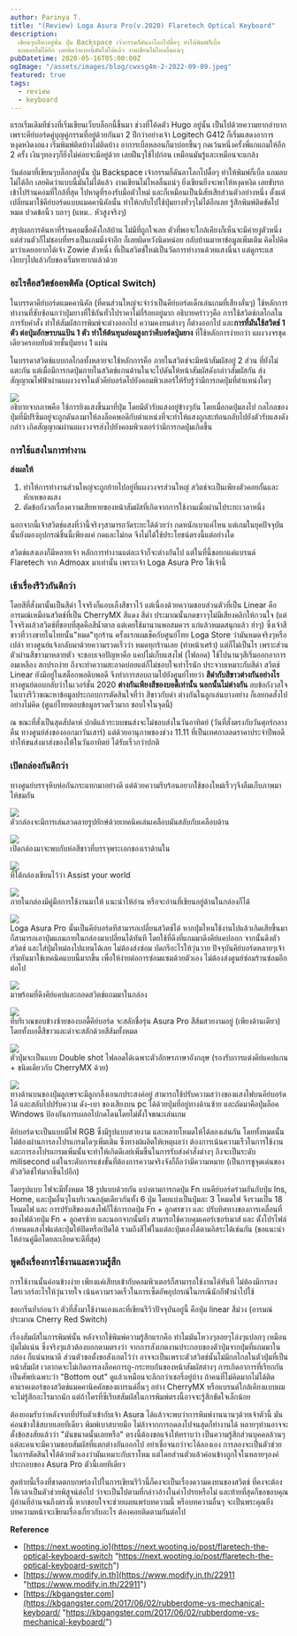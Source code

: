 ```yaml
---
author: Parinya T.
title: "(Review) Loga Asura Pro(v.2020) Flaretech Optical Keyboard"
description:
  เขียนๆบล็อกอยู่นั้น ปุ่ม Backspace เจ้ากรรมก็ดันลาโลกไปดื้อๆ ทำให้พิมพ์ก็เบิ้ล
  แถมลบไม่ได้อีก เลยคิดว่าแบบนี้มันไม่ได้แล้ว งานเขียนไม่ไหลลื่นแน่ๆ
pubDatetime: 2020-05-16T05:00:00Z
ogImage: "/assets/images/blog/cwxsg4m-2-2022-09-09.jpeg"
featured: true
tags:
  - review
  - keyboard
---
```


แรกเริ่มเดิมทีช่วงที่เริ่มเขียนเว็บบล็อกนี้ขึ้นมา ช่วงที่โค้ดตัว Hugo อยู่นั้น เป็นไปด้วยความยากลำบาก เพราะคีย์บอร์ดคู่บุญคู่กรรมที่อยู่ด้วยกันมา 2 ปีกว่าอย่างเจ้า Logitech G412 ก็เริ่มแสดงอาการหงุดหงิดงอแง เริ่มพิมพ์ติดบ้างไม่ติดบ้าง อาการเบิ้ลหลอนก็มาบ่อยขึ้นๆ กดเว้นหนึ่งครั้งพี่แกแถมให้อีก 2 ครั้ง เงินๆทองๆก็ยิ่งไม่ค่อยจะมีอยู่ด้วย เลยฝืนๆใช้ไปก่อน เหมือนมันรู้และเหมือนจะแกล้ง

วันต่อมาที่เขียนๆบล็อกอยู่นั้น ปุ่ม Backspace เจ้ากรรมก็ดันลาโลกไปดื้อๆ ทำให้พิมพ์ก็เบิ้ล แถมลบไม่ได้อีก เลยคิดว่าแบบนี้มันไม่ได้แล้ว งานเขียนไม่ไหลลื่นแน่ๆ ยิ่งเขียนยิ่งจะพาให้หงุดหงิด เลยขับรถเข้าไปร้านคอมที่ใกล้ที่สุด ไปหาดูที่รองรับมือตัวใหม่ และก็เหมือนเป็นนิสัยเสียส่วนตัวอย่างหนึ่ง ตั้งแต่เปลี่ยนมาใช้คีย์บอร์ดแบบแมคคานิคัลนั้น ทำให้กลับไปใช้ปุ่มยางทั่วๆไม่ได้อีกเลย รู้สึกพิมพ์ติดขัดไปหมด ปวดข้อนิ้ว บลาๆ (แหม.. หัวสูงจริงๆ)

สรุปผลการค้นหาที่ร้านคอมชื่อดังใกล้บ้าน ไม่มีที่ถูกใจเลย ตัวที่พอจะใกล้เคียงก็เห็นจะมีค่ายงูตัวหนึ่ง แต่ส่วนตัวก็ไม่ชอบที่ทรงเป็นเกมมิ่งจ๋าอีก ก็เลยผิดหวังนิดหน่อย กลับบ้านมาหาข้อมูลเพิ่มเติม คิดไปคิดมาว่าเคยอยากได้เจ้า Zowie ตัวหนึ่ง ที่เป็นสวิตช์ใหม่เป็นวัดการทำงานด้วยแสงนี่นา แต่ดูกระแสเงียบๆไปแล้วกับของเริ่มหายากแล้วด้วย

### **อะไรคือสวิตช์ออพติคัล (Optical Switch)**

ในบรรดาคีย์บอร์ดแมคคานิคัล (ที่คนส่วนใหญ่จะจำว่าเป็นคีย์บอร์ดเด็กเล่นเกมที่เสียงลั่นๆ) ใช้หลักการทำงานที่ซับซ้อนกว่าปุ่มยางที่ใช้กันทั่วไปราคาไม่กี่ร้อยอยู่มาก อธิบายคร่าวๆคือ การใช้สวิตช์กลไกลในการรับคำสั่ง ทำให้สัมผัสการพิมพ์จะต่างออกไป ความคงทนต่างๆ ก็ต่างออกไป และ**การที่มันใช้สวิตช์ 1 ตัว ต่อปุ่มอักษรบนแป้น 1 ตัว ทำให้ต้นทุนย่อมสูงกว่าคีบอร์ดปุ่มยาง** ที่ใช้หลักการง่ายกว่า แผงวงจรชุดเดียวครอบทับด้วยชั้นปุ่มยาง 1 แผ่น

ในบรรดาสวิตช์แบบกลไกลทั้งหลายจะใช้หลักการคือ ภายในสวิตช์จะมีหน้าสัมผัสอยู่ 2 ส่วน ที่ยังไม่แตะกัน แต่เมื่อมีการกดปุ่มภายในสวิตช์แกนด้านในจะไปดันให้หน้าสัมผัสดังกล่าวสัมผัสกัน ส่งสัญญาณไฟฟ้าผ่านแผงวงจรในตัวคีย์บอร์ดไปยังคอมพิวเตอร์ให้รับรู้ว่ามีการกดปุ่มที่ตำแหน่งใดๆ

![](/assets/images/blog/image-52-2022-09-09.png)  
อธิบายจากภาพคือ ใช้การยิงแสงขึ้นมาที่ปุ่ม โดยมีตัวรับแสงอยู่ข้างๆกัน โดยเมื่อกดปุ่มลงไป กลไกลของปุ่มที่มีปริซึมอยู่จะถูกดันลงมาให้ลงล็อคพอดีกับตำแหน่งที่จะทำให้แสงถูกสะท้อนกลับไปยังตัวรับแสงดังกล่าว เกิดสัญญาณผ่านแผงวงจรส่งไปยังคอมพิวเตอร์ว่ามีการกดปุ่มเกิดขึ้น

### **การใช้แสงในการทำงาน**

**ส่งผลให้**

1. ทำให้การทำงานส่วนใหญ่จะถูกย้ายไปอยู่ที่แผงวงจรส่วนใหญ่ สวิตช์จะเป็นเพียงตัวคอยกั้นและหักเหของแสง
2. ตัดข้อกังวลเรื่องความเสียหายของหน้าสัมผัสที่เกิดจากการใช้งานเมื่อผ่านไประยะเวลาหนึ่ง

นอกจากนี้เจ้าสวิตช์แสงที่ว่านี้จริงๆสามารถวัดระยะได้ด้วยว่า กดหนักเบาแค่ไหน แต่เกมในยุคปัจจุบันนั้นยังมองอุปกรณ์ชิ้นนี้เพียงแค่ กดและไม่กด จึงไม่ได้ใช้ประโยชน์ตรงนี้แต่อย่างใด

สวิตช์แสงเองก็มีหลายเจ้า หลักการทำงานแต่ละเจ้าก็จะต่างกันไป แต่ในที่นี้ขอยกแค่แบรนด์ Flaretech จาก Admoax มาเท่านั้น เพราะเจ้า Loga Asura Pro ใช้เจ้านี้

### **เข้าเรื่องรีวิวกันดีกว่า**

โดยสีที่สั่งมานั้นเป็นสีดำ ใจจริงก็แอบเล็งสีขาวไว้ แต่เนื่องด้วยความชอบส่วนตัวที่เป็น Linear คืออารมณ์เหมือนสวิตช์ที่เป็น CherryMX สีแดง สีดำ ประมาณนั้นกดขาวๆไม่มีเสียงคลิกให้กวนใจ (แต่ใจจริงแล้วสวิตช์ที่ชอบที่สุดคือสีน้ำตาล แต่เคยใช้มานานพอสมควร แก่แล้วหมดสนุกแล้ว ฮ่าๆ) ซึ่งเจ้าสีขาวที่วางขายในไทยนั้น"หมด"ทุกร้าน ครั้งแรกผมเช็คกับศูนย์ไทย Loga Store ว่ามันหมดจริงๆหรือเปล่า ทางศูนย์แจ้งกลับมาด้วยความรวดเร็วว่า หมดทุกร้านเลย (ทำหน้าเศร้า) แต่ก็ไม่เป็นไร เพราะส่วนตัวผ่านสีขาวมาหลายตัว จะชอบเจอปัญหาคือ แคปไม่เก็บแสงไฟ (ไฟลอด) ใช้ไปนานๆสีเริ่มออกอาการอมเหลือง สกปรกง่าย ถึงจะทำความสะอาดบ่อยแต่ก็ไม่ชอบใจเท่าไรนัก ประจวบเหมาะกับสีดำ สวิตช์ Linear ยังมีอยู่ในสต็อกพอดิบพอดี จึงทำการสอบถามไปยังศูนย์ไทยว่า **สีดำกับสีขาวต่างกันอย่างไร** ทางศูนย์ตอบกลับว่าในเวอร์ชั่น 2020 **ต่างกันเพียงสีของบอดี้เท่านั้น นอกนั้นไม่ต่างกัน** ลบข้อกังวลใจในบางรีวิวขณะหาข้อมูลประกอบการตัดสินใจที่ว่า สีขาวกับดำ ต่างกันในลูกเล่นบางอย่าง ก็เลยกดสั่งไปอย่างไม่คิด (ศูนย์ไทยตอบข้อมูลรวดเร็วมาก ชอบใจในจุดนี้)

ณ ขณะที่สั่งเป็นสุดสัปดาห์ ปกติแล้วระบบขนส่งจะไม่ชอบส่งในวันอาทิตย์ (วันที่สั่งตรงกับวันศุกร์กลางคืน ทางศูนย์ส่งของออกมาวันเสาร์) แต่ด้วยอานุภาพของช่วง 11.11 ที่เป็นเทศกาลลดราคาประจำปีพอดี ทำให้ขนส่งมาส่งของให้ในวันอาทิตย์ ได้รับเร็วกว่าปกติ

### **เปิดกล่องกันดีกว่า**

ทางศูนย์บรรจุหีบห่อกันกระแทกมาอย่างดี แต่ด้วยความรีบร้อนอยากใช้ของใหม่เร็วๆจึงลืมเก็บภาพมาให้ชมกัน

![](/assets/images/blog/image-53-2022-09-09.png)  
ตัวกล่องจะมีการเล่นลวดลายรูปยักษ์ด้วยเทคนิคเล่นเคลือบมันสลับกับเคลือบด้าน

![](/assets/images/blog/image-54-2022-09-09.png)  
เปิดกล่องมาจะพบกับห่อสีขาวที่บรรจุพระเอกของเราด้านใน

![](/assets/images/blog/image-55-2022-09-09.png)  
ที่ใต้กล่องเขียนไว้ว่า Assist your world

![](/assets/images/blog/image-56-2022-09-09.png)  
ภายในกล่องมีคู่มือการใช้งานมาให้ แนะนำให้อ่าน หรือจะอ่านที่เขียนอยู่ด้านในกล่องก็ได้

![](/assets/images/blog/image-57-2022-09-09.png)  
Loga Asura Pro นั้นเป็นคีย์บอร์ดทีสามารถเปลี่ยนสวิตช์ได้ หากปุ่มไหนใช้งานไปแล้วเกิดเสียขึ้นมาก็สามารถเอาปุ่มแถมภายในกล่องมาเปลี่ยนได้ทันที โดยใช้ที่ดึงที่แถมมาดึงคีย์แคปออก จากนั้นดึงตัวสวิตช์ และใส่ปุ่มใหม่ลงไปแทนได้เลย ไม่ต้องส่งซ่อม บัดกรีอะไรให้วุ่นวาย ปัจจุบันคีย์บอร์ดหลายๆเจ้าเริ่มหันมาใช้เทคนิคแบบนี้มากขึ้น เพื่อให้ง่ายต่อการซ่อมแซมด้วยตัวเอง ไม่ต้องส่งศูนย์ซ่อมร้านซ่อมอีกต่อไป

![](/assets/images/blog/image-58-2022-09-09.png)  
มาพร้อมที่ดึงคีย์แคปและถอดสวิตช์แถมมาในกล่อง

![](/assets/images/blog/image-59-2022-09-09.png)  
ที่บริเวณขอบข้างซ้ายของบอดี้คีย์บอร์ด จะสลักชื่อรุ่น Asura Pro สีส้มสวยงามอยู่ (เพียงด้านเดียว) โดยทั้งบอดี้สีขาวและดำจะสลักด้วยสีส้มทั้งหมด

![](/assets/images/blog/image-60-2022-09-09.png)  
ตัวปุ่มจะเป็นแบบ Double shot ไฟลอดได้เฉพาะตัวอักษรภาษาอังกฤษ (รองรับการแต่งคีย์แคปแกน + ชนิดเดียวกับ CherryMX ด้วย)

![](/assets/images/blog/image-61-2022-09-09.png)  
ทางด้านบนของปุ่มลูกษรจะมีลูกกลิ้งเอนกประสงค์อยู่ สามารถใช้ปรับความสว่างของแสงไฟบนคีย์บอร์ดได้ และสลับไปปรับความ ดัง-เบา ของเสียงบน pc ได้ด้วยปุ่มที่อยู่ทางด้านซ้าย และถัดมาคือปุ่มล็อค Windows ป้องกันการเผลอไปกดโดนโดยไม่ตั้งใจขณะเล่นเกม

คีย์บอร์ดจะเป็นแบบมีไฟ RGB ซึ่งมีรูปแบบสวยงาม และหลายโหมดให้ได้ลองเล่นกัน โดยทั้งหมดนั้นไม่ต้องผ่านการลงโปรแกรมใดๆเพิ่มเติม ซึ่งทางผ้ผลิตให้เหตุผลว่า ต้องการเน้นความเร็วในการใช้งาน และการลงโปรแกรมเพิ่มนั้นจะทำให้เกิดดีเลย์เพิ่มขึ้นในการรับส่งคำสั่งต่างๆ ถึงจะเป็นระดับ milisecond แต่ในระดับการแข่งขั้นที่ต้องการความจริงจังก็ถือว่ามีความหมาย (เป็นการชูจุดเด่นของตัวสวิตช์ให้มากขึ้นไปอีก)

โดยรูปแบบ ไฟจะมีทั้งหมด 18 รูปแบบด้วยกัน แบ่งตามการกดปุ่ม Fn บนคีย์บอร์ดร่วมกันกับปุ่ม Ins, Home, และปุ่มอื่นๆในบริเวณกลุ่มเดียวกันทั้ง 6 ปุ่ม โดยแบ่งเป็นปุ่มละ 3 โหมดไฟ จึงรวมเป็น 18 โหมดไฟ และ การปรับสีของแสงไฟก็ใช้การกดปุ่ม Fn + ลูกศรขวา และ ปรับทิศทางของการเคลื่อนที่ของไฟด้วยปุ่ม Fn + ลูกศรซ้าย และนอกจากนั้นยัง สามารถใช้ควบคุมเคอร์เซอร์เมาส์ และ ตั้งโปรไฟล์กำหนดแสงไฟแต่ละปุ่มให้ปิดหรือเปิดได้ รวมถึงสีไฟในแต่ละปุ่มเองได้ตามอิสระได้เช่นกัน (ขอแนะนำให้อ่านคู่มือโดยละเอียดจะดีที่สุด)

### **พูดถึงเรื่องการใช้งานและความรู้สึก**

การใช้งานนั้นค่อนข้างง่าย เพียงแค่เสียบเข้ากับคอมพิวเตอร์ก็สามารถใช้งานได้ทันที ไม่ต้องมีการลงไดรเวอร์อะไรให้วุ่นวายใจ เน้นความรวดเร็วในการเซ็ตอัพอุปกรณ์ในกรณีนักกีฬานำไปใช้

ขอเกริ่นย้ำก่อนว่า ตัวที่สั่งมาใช้งานเองและที่เขียนรีวิวปัจจุบันอยู่นี้ คือปุ่ม linear สีม่วง (อารมณ์ประมาณ Cherry Red Switch)

เรื่องสัมผัสในการพิมพ์นั้น หลังจากใช้พิมพ์ความรู้สึกแรกคือ ทำไมมันโหวงๆลอยๆโล่งๆแปลกๆ เหมือนปุ่มไม่แน่น ซึ่งจริงๆแล้วต้องบอกตามตรงว่า จากการสังเกตงานประกอบของตัวปุ่มจากปุ่มที่แถมมาในกล่อง ก็แน่นหนาดี ส่วนตัวขอตั้งขอสังเกตไว้ว่า อาจจะเป็นเพราะตัวสวิตช์นั้นไม่มีกลไกลในตัวปุ่มที่เป็นหน้าสัมผัส เวลากดจะไม่เกิดการลงล็อคการถู-กระทบกันของหน้าสัมผัสต่างๆ การเกิดอาการที่เรียกกันเป็นศัพย์เฉพาะว่า "Bottom out" ดูแล้วเหมือนจะลึกกว่าเชอรี่อยู่บ้าง ถ้าคนที่ไม่คิดมากไม่ได้ติดคาแรคเตอร์ของสวิตช์แมคคานิคคัลของแบรนด์อื่นๆ อย่าง CherryMX หรือแบรนด์ใกล้เคียงแบบผมจะไม่รู้สึกอะไรมากนัก แต่ถ้าใครที่ซีเรียสสัมผัสในการพิมพ์ตรงนี้อาจจะรู้สึกขัดใจเล็กน้อย

ต้องยอมรับว่าหลังจากที่ปรับตัวเข้ากับเจ้า Asura ได้แล้วจะพบว่าการพิมพ์งานนานๆด้วยเจ้าตัวนี้ มันค่อนข้างใช้สบายเลยทีเดียว พิมพ์เบาสบายมือ ไม่ล้าจากการกดลงไปจนสุดก็ทำงานได้ หลายๆท่านอาจจะตั้งข้อสงสัยแล้วว่า "มันขนาดนั้นเลยหรือ" ตรงนี้ต้องขอแจ้งให้ทราบว่า เป็นความรู้สึกส่วนบุคคลล้วนๆ แต่ละคนจะมีความชอบสัมผัสที่แตกต่างกันออกไป อย่าเชื่อจนกว่าจะได้ลองเอง การลองจะเป็นตัวช่วยในการตัดสินใจได้ด้วยตัวเองว่ามันเหมาะกับเราไหม แต่โดยส่วนตัวแล้วค่อนข้างถูกใจในหลายๆองค์ประกอบของ Asura Pro ตัวนี้เลยทีเดียว

สุดท้ายนี้เรื่องที่ขาดตกบกพร่องไปในการเขียนรีวิวนี้ก็คงจะเป็นเรื่องความคงทนของสวิตช์ ที่คงจะต้องให้เวลาเป็นตัวช่วยพิสูจน์ต่อไป ว่าจะเป็นไปตามที่กล่าวอ้างในคำโปรยหรือไม่ และท้ายที่สุดก็ขอขอบคุณผู้อ่านที่อ่านจนถึงตรงนี้ หากชอบใจจะช่วยเผยแพร่บทความนี้ หรือบทความอื่นๆ จะเป็นพระคุณยิ่ง บทความหน้าจะเขียนเรื่องเกี่ยวกับอะไร ต้องคอยติดตามกันต่อไป

**Reference**

- [https://next.wooting.io](https://next.wooting.io/post/flaretech-the-optical-keyboard-switch "https://next.wooting.io/post/flaretech-the-optical-keyboard-switch")
- [https://www.modify.in.th](https://www.modify.in.th/22911 "https://www.modify.in.th/22911")
- [https://kbgangster.com](https://kbgangster.com/2017/06/02/rubberdome-vs-mechanical-keyboard/ "https://kbgangster.com/2017/06/02/rubberdome-vs-mechanical-keyboard/")
